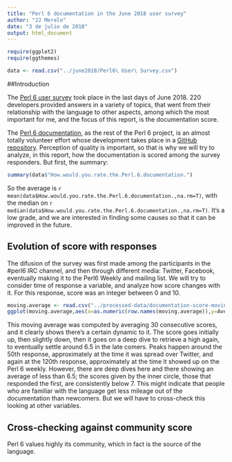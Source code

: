 ```yaml
---
title: "Perl 6 documentation in the June 2018 user survey"
author: "JJ Merelo"
date: "3 de julio de 2018"
output: html_document
---
```


```r
require(ggplot2)
require(ggthemes)

data <- read.csv("../june2018/Perl6\ User\ Survey.csv")
```
##Introduction

The [Perl 6 user survey](https://perl6.github.io/p6survey) took place in the last days of June 2018. 220 developers provided answers in a variety of topics, that went from their relationship with the language to other aspects, among which the most important for me, and the focus of this report, is the documentation score.

The [Perl 6 documentation](https://docs.perl6.org), as the rest of the Perl 6 project, is an almost totally volunteer effort whose development takes place in a [GitHub repository](https://github.com/perl6/doc). Perception of quality is important, so that is why we will try to analyze, in this report, how the documentation is scored among the survey responders. But first, the summary:

```r
summary(data$"How.would.you.rate.the.Perl.6.documentation.")
```
So the average is `r mean(data$How.would.you.rate.the.Perl.6.documentation.,na.rm=T)`, with the median on `r median(data$How.would.you.rate.the.Perl.6.documentation.,na.rm=T)`. It's a low grade, and we are interested in finding some causes so that it can be improved in the future.

## Evolution of score with responses

The difusion of the survey was first made among the participants in the #perl6 IRC channel, and then through different media: Twitter, Facebook, eventually making it to the Perl6 Weekly and mailing list. We will try to consider time of response a variable, and analyze how score changes with it. For this response, score was an integer between 0 and 10.

```r
moving.average <- read.csv("../processed-data/documentation-score-moving-average.dat")
ggplot(moving.average,aes(x=as.numeric(row.names(moving.average)),y=Average,group=1))+geom_line()+theme_tufte()+xlab('Sequence')
```

This moving average was computed by averaging 30 consecutive scores, and it clearly shows there's a certain dynamic to it. The score goes initially up, then slightly down, then it goes on a deep dive to retrieve a high again, to eventually settle around 6.5 in the late comers. Peaks happen around the 50th response, approximately at the time it was spread over Twitter, and again at the 120th response, approximately at the time it showed up on the Perl 6 weekly. However, there are deep dives here and there showing an average of less than 6.5; the scores given by the inner circle, those that responded the first, are consistently below 7. This might indicate that people who are familiar with the language get less mileage out of the documentation than newcomers. But we will have to cross-check this looking at other variables.

## Cross-checking against community score

Perl 6 values highly its community, which in fact is the source of the language. 
